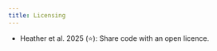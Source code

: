 ```yaml
---
title: Licensing
---
```


:::{.guidelines}
* Heather et al. 2025 (⭐): Share code with an open licence.
:::